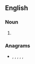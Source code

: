 {{also|trépans}}

==English==

===Noun===
{{head|en|noun plural form}}

# {{plural of|trepan|lang=en}}

===Anagrams===
* {{l|en|arpents}}, {{l|en|entraps}}, {{l|en|Napster}}, {{l|en|panters}}, {{l|en|parents}}, {{l|en|pastern}}